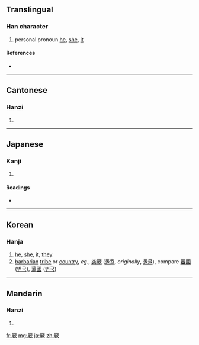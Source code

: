 ==Translingual==

===Han character===
{{Han char|rn=27|rad=厂|as=10|sn=12|four=7128<sub>2</sub>|canj=一廿山人 (MTUO)}}

# personal pronoun [[he]], [[she]], [[it]]

====References====
* {{Han ref|kx=0162.220|dkj=02992|dj=0370.080|hdz=10076.130|uh=53A5|ud=21413|bh=B3D6|bd=46038}}

----

==Cantonese==

===Hanzi===
{{yue-hanzi|jyut=|y=kyut3}}

# {{defn|Cantonese}}

----

==Japanese==

===Kanji===
{{ja-kanji|grade=|rs=厂10}}

# {{defn|Japanese}}

====Readings====
* {{ja-readings|on=[[けつ]] (ketsu), [[くつ]] (kutsu)|kun=[[その]] (sono), [[それ]] (sore)}}

----

==Korean==

===Hanja===
{{ko-hanja|hangeul=[[궐]], [[굴]]|rv=gwol, gul|mr=kwŏl, kul}}

# [[he]], [[she]], [[it]], [[they]]
# [[barbarian]] [[tribe]] or [[country]], ''eg.'', [[突]][[厥#Korean|厥]] ([[돌궐]], ''originally'', [[돌굴]]), compare [[蕃]][[國]] ([[번국]]), [[藩]][[國]] ([[번국]])

----

==Mandarin==

===Hanzi===
{{cmn-hanzi|pin=[[jué]] ([[jue2]])|wg=chüeh<sup>2</sup>}}

# {{defn|Mandarin}}

[[fr:厥]]
[[mg:厥]]
[[ja:厥]]
[[zh:厥]]